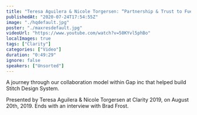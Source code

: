 ```yaml
---
title: "Teresa Aguilera & Nicole Torgersen: “Partnership & Trust to Fuel Growth” — Clarity 2019"
publishedAt: "2020-07-24T17:54:55Z"
image: "./hqdefault.jpg"
poster: "./maxresdefault.jpg"
videoUrl: "https://www.youtube.com/watch?v=50KYvl5phBo"
localImages: true
tags: ["Clarity"]
categories: ["Video"]
duration: "0:49:29"
ignore: false
speakers: ["Unsorted"]
---
```


A journey through our collaboration model within Gap inc that helped build Stitch Design System.

Presented by Teresa Aguilera & Nicole Torgersen at Clarity 2019, on August 20th, 2019. Ends with an interview with Brad Frost.
